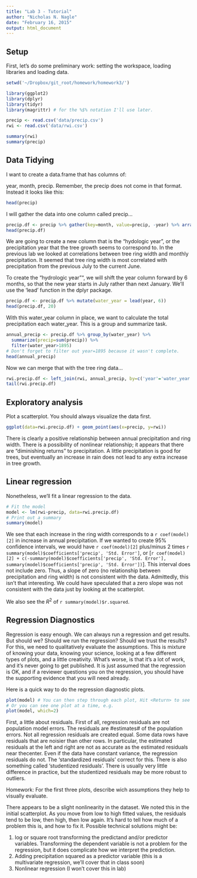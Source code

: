 ```yaml
---
title: "Lab 3 - Tutorial"
author: "Nicholas N. Nagle"
date: "February 16, 2015"
output: html_document
---
```


## Setup
First, let's do some preliminary work: setting the workspace, loading libraries and loading data.
```r
setwd('~/Dropbox/git_root/homework/homework3/')
```



```r
library(ggplot2)
library(dplyr)
library(tidyr)
library(magrittr) # for the %$% notation I'll use later.
```



```r
precip <- read.csv('data/precip.csv')
rwi <- read.csv('data/rwi.csv')

summary(rwi)
summary(precip)
```

## Data Tidying
I want to create a data.frame that has columns of:

year, month, precip.  Remember, the precip does not come in that format.  Instead it looks like this:
```r
head(precip)
```
I will gather the data into one column called precip...
```r
precip.df <- precip %>% gather(key=month, value=precip, -year) %>% arrange(year, month)
head(precip.df)
```

We are going to create a new column that is the "hydologic year", or the precipitation year that the tree growth seems to correspond to.  In the previous lab we looked at correlations between tree ring width and monthly precipitation.  It seemed that tree ring width is most correlated with precipitation from the previous July to the current June.

To create the "hydrologic year"", we will shift the year column forward by 6 months, so that the new year starts in July rather than next January.  We'll use the 'lead' function in the dplyr package.

```r
precip.df <- precip.df %>% mutate(water_year = lead(year, 6))
head(precip.df, 20)
```

With this water_year column in place, we want to calculate the total precipitation each water_year.  This is a group and summarize task.
```r
annual_precip <- precip.df %>% group_by(water_year) %>% 
  summarize(precip=sum(precip)) %>%
  filter(water_year>1895)
# Don't forget to filter out year=1895 because it wasn't complete.
head(annual_precip)
```


Now we can merge that with the tree ring data...

```r
rwi.precip.df <- left_join(rwi, annual_precip, by=c('year'='water_year'))
tail(rwi.precip.df)
```

## Exploratory analysis
Plot a scatterplot.  You should always visualize the data first.
```r
ggplot(data=rwi.precip.df) + geom_point(aes(x=precip, y=rwi))
```


There is clearly a positive relationship between annual precipitation and ring width.  There is a possibility of nonlinear relationship; it appears that there are "diminishing returns" to precipitation.  A little precipitation is good for trees, but eventually an increase in rain does not lead to any extra increase in tree growth.

## Linear regression
Nonetheless, we'll fit a linear regression to the data.
```r
# Fit the model
model <- lm(rwi~precip, data=rwi.precip.df)
# Print out a summary
summary(model)
```

We see that each increase in the ring width corresponds to a `r coef(model)[2]`  in increase in annual precipitation.  If we wanted to create 95% confidence intervals, we would have `r coef(model)[2]` plus/minus 2 times `r summary(model)$coefficients['precip', 'Std. Error']`, or [`r coef(model)[2] + c(-summary(model)$coefficients['precip', 'Std. Error'], summary(model)$coefficients['precip', 'Std. Error'])`].  This interval does not include zero.  Thus, a slope of zero (no relationship between precipitation and ring width) is not consistent with the data.  Admittedly, this isn't that interesting.  We could have speculated that a zero slope was not consistent with the data just by looking at the scatterplot.

We also see the $R^2$ of `r summary(model)$r.squared`.

## Regression Diagnostics

Regression is easy enough.  We can always run a regression and get results.  But should we?  Should we run the regression?  Should we trust the results?  For this, we need to qualitatively evaluate the assumptions.  This is mixture of knowing your data, knowing your science, looking at a few different types of plots, and a little creativity.  What's worse, is that it's a lot of work, and it's never going to get published.  It is just assumed that the regression is OK, and if a reviewer questions you on the regression, you should have the supporting evidence that you will need already.

Here is a quick way to do the regression diagnostic plots.
```r
plot(model) # You can then step through each plot, Hit <Return> to see the next plot
# Or you can see one plot at a time, e.g.
plot(model, which=2)
```

First, a little about residuals.  First of all, regression residuals are not population model errors.  The residuals are #estimates# of the population errors.  Not all regression residuals are created equal.  Some data rows have residuals that are noisier than other rows.  In particular, the estimated residuals at the left and right are not as accurate as the estimated residuals near thecenter.  Even if the data have constant variance, the regression residuals do not.  The 'standardized residuals' correct for this.  There is also something called 'studentized residuals'.  There is usually very little difference in practice, but the studentized residuals may be more robust to outliers.

Homework: For the first three plots, describe wich assumptions they help to visually evaluate.

There appears to be a slight nonlinearity in the dataset.  We noted this in the initial scatterplot.  As you move from low to high fitted values, the residuals tend to be low, then high, then low again.  It's hard to tell how much of a problem this is, and how to fix it.  Possible technical solutions might be:

 1. log or square root transforming the predictand and/or predictor variables.  Transforming the dependent variable is not a problem for the regression, but it does complicate how we interpret the prediction.
 2. Adding precipitation squared as a predictor variable (this is a multivariate regression, we'll cover that in class soon)
 3. Nonlinear regression (I won't cover this in lab)







